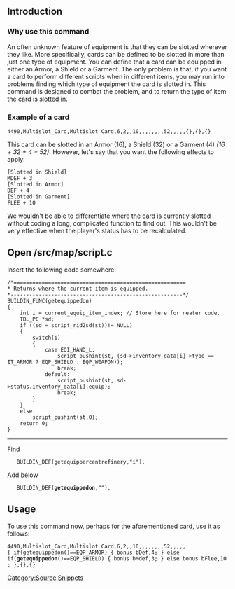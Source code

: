 == Introduction ==
=== Why use this command ===
An often unknown feature of equipment is that they can be slotted wherever they like. More specifically, cards can be defined to be slotted in more than just one type of equipment. You can define that a card can be equipped in either an Armor, a Shield or a Garment. The only problem is that, if you want a card to perform different scripts when in different items, you may run into problems finding which type of equipment the card is slotted in.
This command is designed to combat the problem, and to return the type of item the card is slotted in.
=== Example of a card ===
 4490,Multislot_Card,Multislot Card,6,2,,10,,,,,,,,52,,,,,{},{},{}

This card can be slotted in an Armor (16), a Shield (32) or a Garment (4) ''(16 + 32 + 4 = 52)''.
However, let's say that you want the following effects to apply:

<pre>[Slotted in Shield]
MDEF + 3
[Slotted in Armor]
DEF + 4
[Slotted in Garment]
FLEE + 10</pre>

We wouldn't be able to differentiate where the card is currently slotted without coding a long, complicated function to find out. This wouldn't be very effective when the player's status has to be recalculated.

== Open /src/map/script.c ==

Insert the following code somewhere:

<pre>/*=======================================================
* Returns where the current item is equipped.
*-------------------------------------------------------*/
BUILDIN_FUNC(getequippedon)
{
	int i = current_equip_item_index; // Store here for neater code.
	TBL_PC *sd;
	if ((sd = script_rid2sd(st))!= NULL)
	{
		switch(i)
		{
			case EQI_HAND_L:
				script_pushint(st, (sd->inventory_data[i]->type == IT_ARMOR ? EQP_SHIELD : EQP_WEAPON));
				break;
			default:
				script_pushint(st, sd->status.inventory_data[i].equip);
				break;
		}
	}
	else
		script_pushint(st,0);
	return 0;
}</pre>

----

Find
 	BUILDIN_DEF(getequippercentrefinery,"i"),

Add below
 	BUILDIN_DEF('''getequippedon''',""),

== Usage ==

To use this command now, perhaps for the aforementioned card, use it as follows:

 4490,Multislot_Card,Multislot Card,6,2,,10,,,,,,,,52,,,,,{ if(getequippedon()==EQP_ARMOR) { [[bonus]] bDef,4; } else 
 if('''getequippedon'''()==EQP_SHIELD) { bonus bMdef,3; } else bonus bFlee,10; },{},{}

[[Category:Source Snippets]]